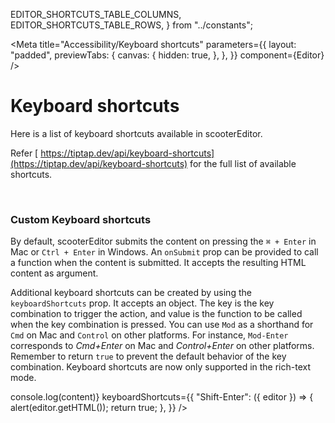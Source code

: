   EDITOR_SHORTCUTS_TABLE_COLUMNS,
  EDITOR_SHORTCUTS_TABLE_ROWS,
} from "../constants";

<Meta
  title="Accessibility/Keyboard shortcuts"
  parameters={{
    layout: "padded",
    previewTabs: {
      canvas: {
        hidden: true,
      },
    },
  }}
  component={Editor}
/>

# Keyboard shortcuts

Here is a list of keyboard shortcuts available in scooterEditor.

<Table
  columns={EDITOR_SHORTCUTS_TABLE_COLUMNS}
  rows={EDITOR_SHORTCUTS_TABLE_ROWS}
/>

Refer
[ https://tiptap.dev/api/keyboard-shortcuts](https://tiptap.dev/api/keyboard-shortcuts)
for the full list of available shortcuts.

<br />

### **Custom Keyboard shortcuts**

By default, scooterEditor submits the content on pressing the `⌘ + Enter` in Mac
or `Ctrl + Enter` in Windows. An `onSubmit` prop can be provided to call a
function when the content is submitted. It accepts the resulting HTML content as
argument.

Additional keyboard shortcuts can be created by using the `keyboardShortcuts`
prop. It accepts an object. The key is the key combination to trigger the
action, and value is the function to be called when the key combination is
pressed. You can use `Mod` as a shorthand for `Cmd` on Mac and `Control` on
other platforms. For instance, `Mod-Enter` corresponds to _Cmd+Enter_ on Mac and
_Control+Enter_ on other platforms. Remember to return `true` to prevent the
default behavior of the key combination. Keyboard shortcuts are now only
supported in the rich-text mode.

<Canvas>
  <Story name="Custom Keyboard shortcuts">
    <Editor
      onSubmit={content => console.log(content)}
      keyboardShortcuts={{
        "Shift-Enter": ({ editor }) => {
          alert(editor.getHTML());
          return true;
        },
      }}
    />
  </Story>
</Canvas>
